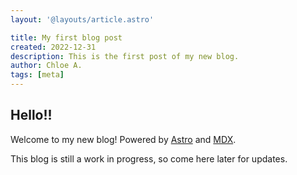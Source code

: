 ```yaml
---
layout: '@layouts/article.astro'

title: My first blog post
created: 2022-12-31
description: This is the first post of my new blog.
author: Chloe A.
tags: [meta]
---
```



## Hello!!

Welcome to my new blog! Powered by [Astro][astro] and [MDX][mdx].

This blog is still a work in progress, so come here later for updates.

[astro]: https://astro.build 'Astro'
[mdx]: https://mdxjs.com 'MDX'
